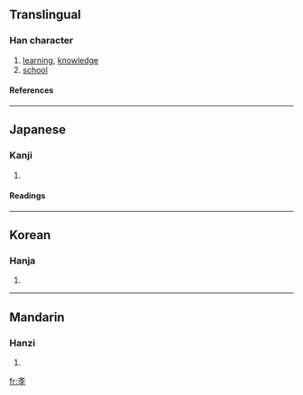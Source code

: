 {{see|學}}

==Translingual==
===Han character===
{{Han char|rn=67|rad=文|as=03|sn=7|four=|canj=卜大弓木 (YKND)}}
# [[learning]], [[knowledge]]
# [[school]]
====References====
{{Han ref|kx=0477.011|dkj=13453|hdz=32170.020|uh=6588|ud=25992}}
----
==Japanese==
===Kanji===
{{ja-kanji|grade=|rs=文03}}
# {{defn|Japanese}} 
====Readings====
{{ja-readings|on=[[がく]] (gaku)|kun=[[まなぶ]] (manabu)}}
----
==Korean==
===Hanja===
{{ko-hanja|hangeul=학|eumhun=|rv=hak|mr=hak|y=hak}}
# {{defn|Korean}}
----
==Mandarin==
===Hanzi===
{{cmn-hanzi|pin=[[fēi]] ([[fei1]]), [[xué]] ([[xue2]])|wg=fei<sup>1</sup>, hsüeh<sup>2</sup>}}
# {{defn|Mandarin}}

[[fr:斈]]